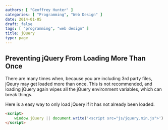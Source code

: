 ```yaml
---
authors: [ "Geoffrey Hunter" ]
categories: [ "Programming", "Web Design" ]
date: 2014-01-05
draft: false
tags: [ "programming", "web design" ]
title: jQuery
type: page
---
```



## Preventing jQuery From Loading More Than Once

There are many times when, because you are including 3rd party files, jQeury may get loaded more than once. This is not recommended, and loading jQuery again wipes all the jQuery environment variables, which can break things.

Here is a easy way to only load jQuery if it has not already been loaded.

```html    
<script>
    window.jQuery || document.write('<script src="js/jquery.min.js">')
</script>
```
